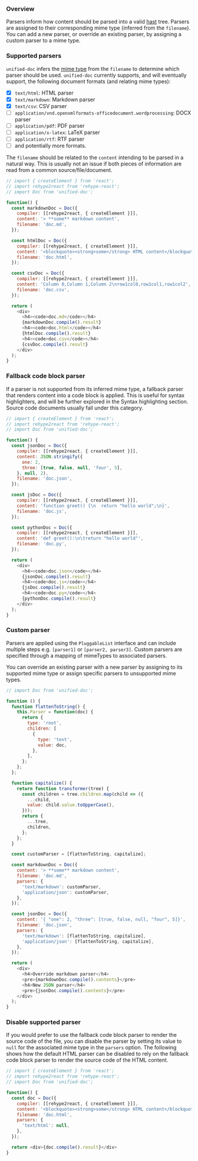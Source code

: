 
### Overview

Parsers inform how content should be parsed into a valid [hast][] tree.  Parsers are assigned to their corresponding mime type (inferred from the `filename`).  You can add a new parser, or override an existing parser, by assigning a custom parser to a mime type.

### Supported parsers
`unified-doc` infers the [mime type][] from the `filename` to determine which parser should be used.  `unified-doc` currently supports, and will eventually support, the following document formats (and relating mime types):
- [x] `text/html`: HTML parser
- [x] `text/markdown`: Markdown parser
- [x] `text/csv`: CSV parser
- [ ] `application/vnd.openxmlformats-officedocument.wordprocessing`: DOCX parser
- [ ] `application/pdf`: PDF parser
- [ ] `application/x-latex`: LaTeX parser
- [ ] `application/rtf`: RTF parser
- [ ] and potentially more formats.

The `filename` should be related to the `content` intending to be parsed in a natural way.  This is usually not an issue if both pieces of information are read from a common source/file/document.

```js live=true
// import { createElement } from 'react';
// import rehype2react from 'rehype-react';
// import Doc from 'unified-doc';

function() {
  const markdownDoc = Doc({
    compiler: [[rehype2react, { createElement }]],
    content: '> **some** markdown content',
    filename: 'doc.md',
  });

  const htmlDoc = Doc({
    compiler: [[rehype2react, { createElement }]],
    content: '<blockquote><strong>some</strong> HTML content</blockquote>',
    filename: 'doc.html',
  });

  const csvDoc = Doc({
    compiler: [[rehype2react, { createElement }]],
    content: 'Column 0,Column 1,Column 2\nrow1col0,row1col1,row1col2',
    filename: 'doc.csv',
  });

  return (
    <div>
      <h4><code>doc.md</code></h4>
      {markdownDoc.compile().result}
      <h4><code>doc.html</code></h4>
      {htmlDoc.compile().result}
      <h4><code>doc.csv</code></h4>
      {csvDoc.compile().result}
    </div>
  );
}
```

### Fallback code block parser

If a parser is not supported from its inferred mime type, a fallback parser that renders content into a code block is applied.  This is useful for syntax highlighters, and will be further explored in the <Link to="/recipes/syntax-highlighting">Syntax highlighting</Link> section.  Source code documents usually fall under this category.

```js live=true
// import { createElement } from 'react';
// import rehype2react from 'rehype-react';
// import Doc from 'unified-doc';

function() {
  const jsonDoc = Doc({
    compiler: [[rehype2react, { createElement }]],
    content: JSON.stringify({
      one: 2,
      three: [true, false, null, 'four', 5],
    }, null, 2),
    filename: 'doc.json',
  });

  const jsDoc = Doc({
    compiler: [[rehype2react, { createElement }]],
    content: 'function greet() {\n  return "hello world";\n}',
    filename: 'doc.js',
  });

  const pythonDoc = Doc({
    compiler: [[rehype2react, { createElement }]],
    content: 'def greet():\n\treturn "hello world"',
    filename: 'doc.py',
  });

  return (
    <div>
      <h4><code>doc.json</code></h4>
      {jsonDoc.compile().result}
      <h4><code>doc.js</code></h4>
      {jsDoc.compile().result}
      <h4><code>doc.py</code></h4>
      {pythonDoc.compile().result}
    </div>
  );
}
```

### Custom parser

Parsers are applied using the `PluggableList` interface and can include multiple steps e.g. `[parser1]` or `[parser2, parser3]`.  Custom parsers are specified through a mapping of mimeTypes to associated parsers.

You can override an existing parser with a new parser by assigning to its supported mime type or assign specific parsers to unsupported mime types.

```js live=true
// import Doc from 'unified-doc';

function () {
  function flattenToString() {
    this.Parser = function(doc) {
      return {
        type: 'root',
        children: [
          {
            type: 'text',
            value: doc,
          },
        ],
      };
    };
  };

  function capitalize() {
    return function transformer(tree) {
      const children = tree.children.map(child => ({
        ...child,
        value: child.value.toUpperCase(),
      }));
      return {
        ...tree,
        children,
      };
    };
  }

  const customParser = [flattenToString, capitalize];

  const markdownDoc = Doc({
    content: '> **some** markdown content',
    filename: 'doc.md',
    parsers: {
      'text/markdown': customParser,
      'application/json': customParser,
    },
  });

  const jsonDoc = Doc({
    content: '{ "one": 2, "three": [true, false, null, "four", 5]}',
    filename: 'doc.json',
    parsers: {
      'text/markdown': [flattenToString, capitalize],
      'application/json': [flattenToString, capitalize],
    },
  });

  return (
    <div>
      <h4>Override markdown parser</h4>
      <pre>{markdownDoc.compile().contents}</pre>
      <h4>New JSON parser</h4>
      <pre>{jsonDoc.compile().contents}</pre>
    </div>
  );
}
```

### Disable supported parser

If you would prefer to use the fallback code block parser to render the source code of the file, you can disable the parser by setting its value to `null` for the associated mime type in the `parsers` option.  The following shows how the default HTML parser can be disabled to rely on the fallback code block parser to render the source code of the HTML content.

```js live=true
// import { createElement } from 'react';
// import rehype2react from 'rehype-react';
// import Doc from 'unified-doc';

function() {
  const doc = Doc({
    compiler: [[rehype2react, { createElement }]],
    content: '<blockquote><strong>some</strong> HTML content</blockquote>',
    filename: 'doc.html',
    parsers: {
      'text/html': null,
    },
  });

  return <div>{doc.compile().result}</div>
}
```

<!-- Definitions -->
[hast]: https://github.com/syntax-tree/hast
[mime type]: https://developer.mozilla.org/en-US/docs/Web/HTTP/Basics_of_HTTP/MIME_types/Common_types
